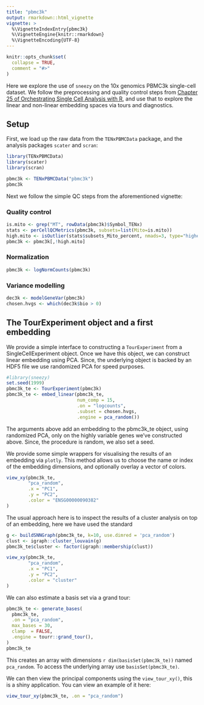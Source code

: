 ```yaml
---
title: "pbmc3k"
output: rmarkdown::html_vignette
vignette: >
  %\VignetteIndexEntry{pbmc3k}
  %\VignetteEngine{knitr::rmarkdown}
  %\VignetteEncoding{UTF-8}
---
```


```r
knitr::opts_chunk$set(
  collapse = TRUE,
  comment = "#>"
)
```

Here we explore the use of `sneezy` on the 10x genomics PBMC3k single-cell
dataset. We follow the preprocessing and quality control steps from
[Chapter 25 of Orchestrating Single Cell Analysis with R](https://osca.bioconductor.org/pbmc-3k-10x-dataset-filtered.html), and
use that to explore the linear and non-linear embedding spaces via tours
and diagnostics.

## Setup

First, we load up the raw data from the `TENxPBMCData` package,
and the analysis packages `scater` and `scran`:

```r
library(TENxPBMCData)
library(scater)
library(scran)

pbmc3k <- TENxPBMCData("pbmc3k")
pbmc3k
```

Next we follow the simple QC steps from the aforementioned vignette:

### Quality control

```r
is.mito <- grep("MT", rowData(pbmc3k)$Symbol_TENx)
stats <- perCellQCMetrics(pbmc3k, subsets=list(Mito=is.mito))
high.mito <- isOutlier(stats$subsets_Mito_percent, nmads=3, type="higher")
pbmc3k <- pbmc3k[,!high.mito]
```

### Normalization

```r
pbmc3k <- logNormCounts(pbmc3k)
```

### Variance modelling

```r
dec3k <- modelGeneVar(pbmc3k)
chosen.hvgs <- which(dec3k$bio > 0)
```


## The TourExperiment object and a first embedding

We provide a simple interface to constructing a `TourExperiment` from
a SingleCellExperiment object. Once we have this object, we can construct
linear embedding using PCA. Since, the underlying object is backed by an HDF5 
file we use randomized PCA for speed purposes.

```r
#library(sneezy)
set.seed(1999)
pbmc3k_te <- TourExperiment(pbmc3k)
pbmc3k_te <- embed_linear(pbmc3k_te, 
                          num_comp = 15, 
                          .on = "logcounts", 
                          .subset = chosen.hvgs, 
                          .engine = pca_random())
```

The arguments above add an embedding to the pbmc3k_te object,
using randomized PCA, only on the highly variable genes we've constructed 
above. Since, the procedure is random, we also set a seed. 

We provide some simple wrappers for visualising the results
of an embedding via `plotly`. This method allows us to choose
the name or index of the embedding dimensions, and optionally overlay
a vector of colors. 

```r
view_xy(pbmc3k_te,
        "pca_random",
        .x = "PC1",
        .y = "PC2",
        .color = "ENSG00000090382"
)
```


The usual approach here is to inspect the results of a cluster
analysis on top of an embedding, here we have used the standard 


```r
g <- buildSNNGraph(pbmc3k_te, k=10, use.dimred = 'pca_random')
clust <- igraph::cluster_louvain(g)
pbmc3k_te$cluster <- factor(igraph::membership(clust))

view_xy(pbmc3k_te,
        "pca_random",
        .x = "PC1",
        .y = "PC2",
        .color = "cluster"
)
```

We can also estimate a basis set via a grand tour: 

```r
pbmc3k_te <- generate_bases(
  pbmc3k_te,
  .on = "pca_random",
  max_bases = 30,
  clamp  = FALSE,
  .engine = tourr::grand_tour(),
)
pbmc3k_te
```

This creates an array with dimensions `r dim(basisSet(pbmc3k_te))`
named `pca_random`. To access the underlying array use 
`basisSet(pbmc3k_te)`.

We can then view the principal components using the `view_tour_xy()`, this is a shiny application. You can view an example of it here:

```r
view_tour_xy(pbmc3k_te, .on = "pca_random")
```

